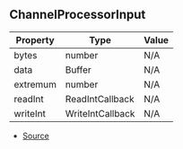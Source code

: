 ## ChannelProcessorInput

| Property | Type | Value |
| ----------- | ----------- | ----------- |
| bytes | number | N/A |
| data | Buffer | N/A |
| extremum | number | N/A |
| readInt | ReadIntCallback | N/A |
| writeInt | WriteIntCallback | N/A |


- [Source](https://github.com/Androz2091/discord-player/blob/97a849a/packages/equalizer/src/equalizer/Equalizer.ts#L5)